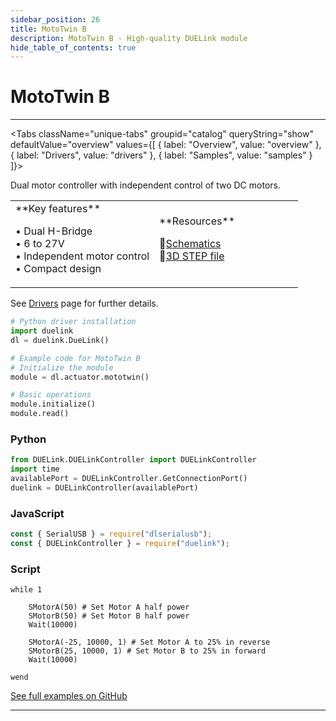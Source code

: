 ```yaml
---
sidebar_position: 26
title: MotoTwin B
description: MotoTwin B - High-quality DUELink module
hide_table_of_contents: true
---
```



# MotoTwin B

<ImageSection 
  product="acmototwin-b"
  tagline="Dual Motor Controller"
/>

---

<Tabs className="unique-tabs" groupid="catalog" queryString="show" defaultValue="overview"
  values={[
    {
        label: "Overview",
        value: "overview"
    },
    {
        label: "Drivers",
        value: "drivers"
    },
    {
        label: "Samples",
        value: "samples"
    }
]}>

<TabItem value="overview">

Dual motor controller with independent control of two DC motors.

<table><td width='50%'>
**Key features**

• Dual H-Bridge<br/>
• 6 to 27V<br/>
• Independent motor control<br/>
• Compact design<br/>

</td><td width='50%'>
**Resources**
 
📄[Schematics](/sch/gdl-acmototwin-b.pdf)<br/>
🔩[3D STEP file](/3d/gdl-acmototwin-b.step)<br/>
</td></table>

</TabItem>

<TabItem value="drivers">

See [Drivers](/docs/engine/drivers) page for further details.

```python
# Python driver installation
import duelink
dl = duelink.DueLink()

# Example code for MotoTwin B
# Initialize the module
module = dl.actuator.mototwin()

# Basic operations
module.initialize()
module.read()
```

</TabItem>

<TabItem value="samples">

### Python

```python
from DUELink.DUELinkController import DUELinkController
import time
availablePort = DUELinkController.GetConnectionPort()
duelink = DUELinkController(availablePort)
```

### JavaScript

```javascript
const { SerialUSB } = require("dlserialusb");
const { DUELinkController } = require("duelink");
```

### Script

```basic
while 1

    SMotorA(50) # Set Motor A half power
    SMotorB(50) # Set Motor B half power
    Wait(10000)

    SMotorA(-25, 10000, 1) # Set Motor A to 25% in reverse
    SMotorB(25, 10000, 1) # Set Motor B to 25% in forward
    Wait(10000)

wend
```

[See full examples on GitHub](https://github.com/ghi-electronics/duelink-website/tree/main/static/code/samples)

</TabItem>

</Tabs>

---

<OrderSection
    product="DUELink MotoTwin B"
    partnumber="GDL-ACMOTOTWIN-B"
    price="$19.99"
/>
